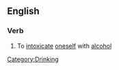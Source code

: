 ==English==

===Verb===
{{en-verb|gets drunk|getting drunk|got drunk|gotten drunk}}

# {{idiom}} To [[intoxicate]] [[oneself]] with [[alcohol]]

[[Category:Drinking]]